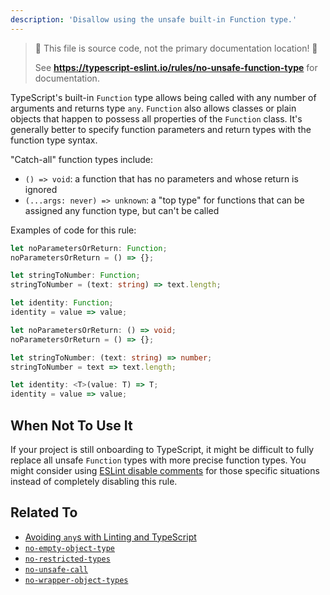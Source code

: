 ```yaml
---
description: 'Disallow using the unsafe built-in Function type.'
---
```



> 🛑 This file is source code, not the primary documentation location! 🛑
>
> See **https://typescript-eslint.io/rules/no-unsafe-function-type** for documentation.

TypeScript's built-in `Function` type allows being called with any number of arguments and returns type `any`.
`Function` also allows classes or plain objects that happen to possess all properties of the `Function` class.
It's generally better to specify function parameters and return types with the function type syntax.

"Catch-all" function types include:

- `() => void`: a function that has no parameters and whose return is ignored
- `(...args: never) => unknown`: a "top type" for functions that can be assigned any function type, but can't be called

Examples of code for this rule:

<Tabs>
<TabItem value="❌ Incorrect">

```ts
let noParametersOrReturn: Function;
noParametersOrReturn = () => {};

let stringToNumber: Function;
stringToNumber = (text: string) => text.length;

let identity: Function;
identity = value => value;
```

</TabItem>
<TabItem value="✅ Correct">

```ts
let noParametersOrReturn: () => void;
noParametersOrReturn = () => {};

let stringToNumber: (text: string) => number;
stringToNumber = text => text.length;

let identity: <T>(value: T) => T;
identity = value => value;
```

</TabItem>
</Tabs>

## When Not To Use It

If your project is still onboarding to TypeScript, it might be difficult to fully replace all unsafe `Function` types with more precise function types.
You might consider using [ESLint disable comments](https://eslint.org/docs/latest/use/configure/rules#using-configuration-comments-1) for those specific situations instead of completely disabling this rule.

## Related To

- [Avoiding `any`s with Linting and TypeScript](/blog/avoiding-any)
- [`no-empty-object-type`](./no-empty-object-type.mdx)
- [`no-restricted-types`](./no-restricted-types.mdx)
- [`no-unsafe-call`](./no-unsafe-call.mdx)
- [`no-wrapper-object-types`](./no-wrapper-object-types.mdx)
